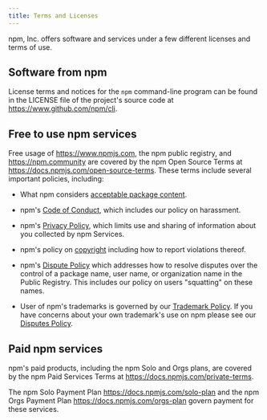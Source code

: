 ```yaml
---
title: Terms and Licenses
---
```

npm, Inc. offers software and services under a few different licenses
and terms of use.

## Software from npm

License terms and notices for the `npm` command-line program can
be found in the LICENSE file of the project's source code at
<https://www.github.com/npm/cli>.

## Free to use npm services

Free usage of <https://www.npmjs.com>, the npm public registry,
and <https://npm.community>
are covered by the npm Open Source Terms at <https://docs.npmjs.com/open-source-terms>.
These terms include several important policies, including:

* What npm considers [acceptable package content](https://docs.npmjs.com/open-source-terms#acceptable-use).

* npm's [Code of Conduct](https://docs.npmjs.com/conduct), which includes our policy on harassment.

* npm's [Privacy Policy](https://docs.npmjs.com/privacy), which limits use and sharing of information
about you collected by npm Services.

* npm's policy on [copyright](https://docs.npmjs.com/dmca) including how to report violations thereof.

* npm's [Dispute Policy](https://docs.npmjs.com/disputes) which addresses how to resolve disputes
over the control of a package name, user name, or organization name in the Public Registry. This includes
our policy on users "squatting" on these names.

* User of npm's trademarks is governed by our [Trademark Policy](https://docs.npmjs.com/trademark). If you
have concerns about your own trademark's use on npm please see our [Disputes Policy](https://docs.npmjs.com/disputes#trademarks).

## Paid npm services

npm's paid products, including the npm Solo and Orgs plans, are
covered by the npm Paid Services Terms at <https://docs.npmjs.com/private-terms>.

The npm Solo Payment Plan
<https://docs.npmjs.com/solo-plan>
and the npm Orgs Payment Plan
<https://docs.npmjs.com/orgs-plan>
govern payment for these services.
